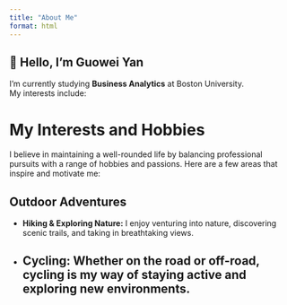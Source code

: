 ```yaml
---
title: "About Me"
format: html
---
```


## 👋 Hello, I'm Guowei Yan

I'm currently studying **Business Analytics** at Boston University.  
My interests include:

# My Interests and Hobbies

I believe in maintaining a well-rounded life by balancing professional pursuits with a range of hobbies and passions. Here are a few areas that inspire and motivate me:

## Outdoor Adventures
- **Hiking & Exploring Nature:** I enjoy venturing into nature, discovering scenic trails, and taking in breathtaking views.
- **Cycling:** Whether on the road or off-road, cycling is my way of staying active and exploring new environments.
---
